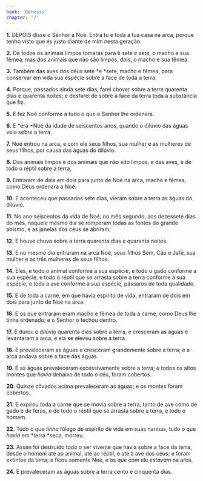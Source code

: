 ```yaml
---
book: 'Gênesis'
chapter: '7'
---
```


**1.** DEPOIS disse o Senhor a Noé: Entra tu e toda a tua casa na arca, porque tenho visto que és justo diante de mim nesta geração.

**2.** De todos os animais limpos tomarás para ti sete *e* sete, o macho e sua fêmea; mas dos animais que não são limpos, dois, o macho e sua fêmea.

**3.** Também das aves dos céus sete *e *sete, macho e fêmea, para conservar em vida sua espécie sobre a face de toda a terra.

**4.** Porque, passados ainda sete dias, farei chover sobre a terra quarenta dias e quarenta noites; e desfarei de sobre a face da terra toda a substância que fiz.

**5.** E fez Noé conforme a tudo o que o Senhor lhe ordenara.

**6.** E *era *Noé da idade de seiscentos anos, quando o dilúvio das águas veio sobre a terra.

**7.** Noé entrou na arca, e com ele seus filhos, sua mulher e as mulheres de seus filhos, por causa das águas do dilúvio.

**8.** Dos animais limpos e dos animais que não *são* limpos, e das aves, e de todo o réptil sobre a terra,

**9.** Entraram de dois em dois para junto de Noé na arca, macho e fêmea, como Deus ordenara a Noé.

**10.** E aconteceu que passados sete dias, vieram sobre a terra as águas do dilúvio.

**11.** No ano seiscentos da vida de Noé, no mês segundo, aos dezessete dias do mês, naquele mesmo dia se romperam todas as fontes do grande abismo, e as janelas dos céus se abriram,

**12.** E houve chuva sobre a terra quarenta dias e quarenta noites.

**13.** E no mesmo dia entraram na arca Noé, seus filhos Sem, Cão e Jafé, sua mulher e as três mulheres de seus filhos.

**14.** Eles, e todo o animal conforme a sua espécie, e todo o gado conforme a sua espécie, e todo o réptil que se arrasta sobre a terra conforme a sua espécie, e toda a ave conforme a sua espécie, pássaros de toda qualidade.

**15.** E de toda a carne, em que havia espírito de vida, entraram de dois em dois para junto de Noé na arca.

**16.** E os que entraram eram macho e fêmea de toda a carne, como Deus lhe tinha ordenado; e o Senhor o fechou dentro.

**17.** E durou o dilúvio quarenta dias sobre a terra, e cresceram as águas e levantaram a arca, e ela se elevou sobre a terra.

**18.** E prevaleceram as águas e cresceram grandemente sobre a terra; e a arca andava sobre a face das águas.

**19.** E as águas prevaleceram excessivamente sobre a terra; e todos os altos montes que *havia* debaixo de todo o céu, foram cobertos.

**20.** Quinze côvados acima prevaleceram as águas; e os montes foram cobertos.

**21.** E expirou toda a carne que se movia sobre a terra, tanto de ave como de gado e de feras, e de todo o réptil que se arrasta sobre a terra, e todo o homem.

**22.** Tudo o que *tinha* fôlego de espírito de vida em suas narinas, tudo o que *havia* em *terra *seca, morreu.

**23.** Assim foi destruído todo o ser vivente que havia sobre a face da terra, desde o homem até ao animal, até ao réptil, e até à ave dos céus; e foram extintos da terra; e ficou somente Noé, e os que com ele *estavam* na arca.

**24.** E prevaleceram as águas sobre a terra cento e cinquenta dias.